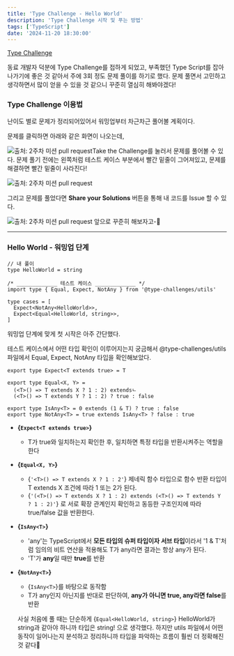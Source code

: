```yaml
---
title: 'Type Challenge - Hello World'
description: 'Type Challenge 시작 및 푸는 방법'
tags: ['TypeScript']
date: '2024-11-20 18:30:00'
---
```


[Type Challenge](https://github.com/type-challenges/type-challenges)

동료 개발자 덕분에 Type Challenge를 접하게 되었고, 부족했던 Type Script를 잡아나가기에 좋은 것 같아서 주에 3회 정도 문제 풀이를 하기로 했다.
문제 풀면서 고민하고 생각하면서 많이 얻을 수 있을 것 같으니 꾸준히 열심히 해봐야겠다!

### Type Challenge 이용법

난이도 별로 문제가 정리되어있어서 워밍업부터 차근차근 풀어볼 계획이다.

문제를 클릭하면 아래와 같은 화면이 나오는데,

![출처: 2주차 미션 pull request ](/images/posts/TypeScript/Hello_World/tc1.png)Take the Challenge를 눌러서 문제를 풀어볼 수 있다.
문제 풀기 전에는 왼쪽처럼 테스트 케이스 부분에서 빨간 밑줄이 그어져있고, 문제를 해결하면 빨간 밑줄이 사라진다!

![출처: 2주차 미션 pull request ](/images/posts/TypeScript/Hello_World/tc2.png)

그리고 문제를 풀었다면 **Share your Solutions** 버튼을 통해 내 코드를 Issue 할 수 있다.

![출처: 2주차 미션 pull request ](/images/posts/TypeScript/Hello_World/tc3.png)
앞으로 꾸준히 해보자고-💪

---

### Hello World - 워밍업 단계

```tsx
// 내 풀이
type HelloWorld = string

/* _____________ 테스트 케이스 _____________ */
import type { Equal, Expect, NotAny } from '@type-challenges/utils'

type cases = [
  Expect<NotAny<HelloWorld>>,
  Expect<Equal<HelloWorld, string>>,
]

```

워밍업 단계에 맞게 첫 시작은 아주 간단했다.

테스트 케이스에서 어떤 타입 확인이 이루어지는지 궁금해서 @type-challenges/utils 파일에서  Equal, Expect, NotAny 타입을 확인해보았다.

```tsx
export type Expect<T extends true> = T

export type Equal<X, Y> =
  (<T>() => T extends X ? 1 : 2) extendsㄴ
  (<T>() => T extends Y ? 1 : 2) ? true : false

export type IsAny<T> = 0 extends (1 & T) ? true : false
export type NotAny<T> = true extends IsAny<T> ? false : true
```

- **{`Expect<T extends true>`}**

  - T가 true와 일치하는지 확인한 후, 일치하면 특정 타입을 반환시켜주는 역할을 한다

- **{`Equal<X, Y>`}**

  - {`'<T>() => T extends X ? 1 : 2'`} 제네릭 함수 타입으로 함수 반환 타입이 T extends X 조건에 따라 1 또는 2가 된다.
  - {`'(<T>() => T extends X ? 1 : 2) extends (<T>() => T extends Y ? 1 : 2)'`} 로 서로 확장 관계인지 확인하고 동등한 구조인지에 따라 true/false 값을 반환한다.

- **{`IsAny<T>`}**

  - 'any'는 TypeScript에서 **모든 타입의 슈퍼 타입이자 서브 타입**이라서 '1 & T'처럼 임의의 비트 연산을 적용해도 T가 any라면 결과는 항상 any가 된다.
  - 'T'가 **any**일 때만 **true**를 반환

- **{`NotAny<T>`}**

  - {`IsAny<T>`}를 바탕으로 동작함
  - T가 any인지 아닌지를 반대로 판단하여, **any가 아니면 true, any라면 false**를 반환

  사실 처음에 풀 때는 단순하게 {`Equal<HelloWorld, string>`} HelloWorld가 string과 같아야 하니까 타입은 string! 으로 생각했다. 하지만 utils 파일에서 어떤 동작이 일어나는지 분석하고 정리하니까 타입을 파악하는 흐름이 훨씬 더 정확해진 것 같다🤗